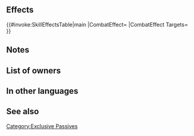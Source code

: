 {{Passive
|type=B
|1name=Sacae's Blessing
|1tagid=SID_サカの加護
|1required=-
|1effect=If foe uses sword, lance, or axe, foe cannot counterattack.<br>(Skill cannot be inherited.)
|1cost=300
|exclusive=1
|canUseMove={{MoveList|all}}
|canUseWeapon={{WeaponList|all}}
|properties=random_owner
}}
==Effects==
{{#invoke:SkillEffectsTable|main
|CombatEffect={{Eft|Prevent Counter}}
|CombatEffect Targets={{Cwtt|Melee}}<br>{{Tgt|Foe}}
}}

==Notes==
{{Prevent counterattacks}}
==List of owners==
{{Skill Hero List}}
==In other languages==
{{OtherLanguages
|japanese=サカの加護
|german=Sacaes Segen
|spanishEU=Favor de Sacae
|spanishLA=Favor de Sacae
|french=Don de Sacae
|italian=Grazia di Sacae
|chineseTW=塞迦的加護
|portuguese=Dádiva de Sacae
}}
==See also==
{{See also skills|cond=Description LIKE '%if foe uses%foe cannot counterattack%' AND Exclusive='1'}}
{{Passives Navbox|B}}
[[Category:Exclusive Passives]]